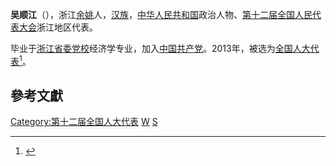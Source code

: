 '''吴顺江'''（{{bd|1956年||}}），浙江[[余姚|余姚]]人，[[汉族|汉族]]，[[中华人民共和国|中华人民共和国]]政治人物、[[第十二届全国人民代表大会|第十二届全国人民代表大会]]浙江地区代表。

毕业于[[浙江省委党校|浙江省委党校]]经济学专业，加入[[中国共产党|中国共产党]]。2013年，被选为[[全国人大代表|全国人大代表]]<ref>{{cite news|title=全国人大代表信息-吴顺江|url=http://210.82.31.1:8084/delegate/viewDelegate.action?dbid=120856|accessdate=2013-03-28|newspaper=全国人大网|archive-url=https://web.archive.org/web/20160305235339/http://www.npc.gov.cn/delegate/viewDelegate.action?dbid=120856|archive-date=2016-03-05|dead-url=yes}}</ref>。

==參考文獻==
{{reflist}}
{{中国政治人物小作品}}

[[Category:第十二届全国人大代表|Category:第十二届全国人大代表]]
[[Category:余姚人|W]]
[[Category:吴姓|S]]